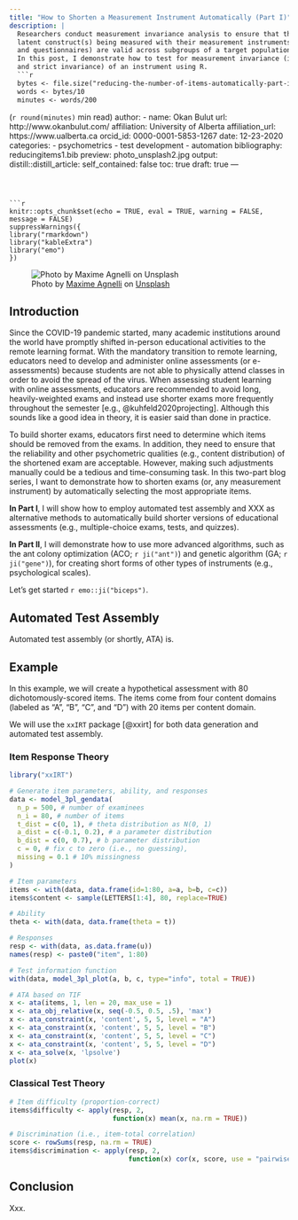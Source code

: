 ```yaml
---
title: "How to Shorten a Measurement Instrument Automatically (Part I)"
description: |
  Researchers conduct measurement invariance analysis to ensure that the interpretation of 
  latent construct(s) being measured with their measurement instruments (e.g., scales, surveys, 
  and questionnaires) are valid across subgroups of a target population or time points. 
  In this post, I demonstrate how to test for measurement invariance (i.e., configural, metric, scalar,
  and strict invariance) of an instrument using R.
  ```r
  bytes <- file.size("reducing-the-number-of-items-automatically-part-i.Rmd")
  words <- bytes/10
  minutes <- words/200
  ``` 
  (`r round(minutes)` min read)
author:
  - name: Okan Bulut
    url: http://www.okanbulut.com/
    affiliation: University of Alberta
    affiliation_url: https://www.ualberta.ca
    orcid_id: 0000-0001-5853-1267
date: 12-23-2020
categories:
  - psychometrics
  - test development
  - automation
bibliography: reducingitems1.bib
preview: photo_unsplash2.jpg
output:
  distill::distill_article:
    self_contained: false
    toc: true
draft: true
---
```



```r
knitr::opts_chunk$set(echo = TRUE, eval = TRUE, warning = FALSE, message = FALSE)
suppressWarnings({
library("rmarkdown")
library("kableExtra")
library("emo")
})
```

![Photo by [Maxime Agnelli](https://unsplash.com/@maxa) on [Unsplash](https://unsplash.com/)](photo_unsplash2.jpg)

## Introduction

Since the COVID-19 pandemic started, many academic institutions around the world have promptly shifted in-person educational activities to the remote learning format. With the mandatory transition to remote learning, educators need to develop and administer online assessments (or e-assessments) because students are not able to physically attend classes in order to avoid the spread of the virus. When assessing student learning with online assessments, educators are recommended to avoid long, heavily-weighted exams and instead use shorter exams more frequently throughout the semester [e.g., @kuhfeld2020projecting]. Although this sounds like a good idea in theory, it is easier said than done in practice. 

To build shorter exams, educators first need to determine which items should be removed from the exams. In addition, they need to ensure that the reliability and other psychometric qualities (e.g., content distribution) of the shortened exam are acceptable. However, making such adjustments manually could be a tedious and time-consuming task. In this two-part blog series, I want to demonstrate how to shorten exams (or, any measurement instrument) by automatically selecting the most appropriate items. 

**In Part I**, I will show how to employ automated test assembly and XXX as alternative methods to automatically build shorter versions of educational assessments (e.g., multiple-choice exams, tests, and quizzes). 

**In Part II**, I will demonstrate how to use more advanced algorithms, such as the ant colony optimization (ACO; `r ji("ant")`) and genetic algorithm (GA; `r ji("gene")`), for creating short forms of other types of instruments (e.g., psychological scales).  


Let's get started `r emo::ji("biceps")`.


## Automated Test Assembly

Automated test assembly (or shortly, ATA) is.


## Example

In this example, we will create a hypothetical assessment with 80 dichotomously-scored items. The items come from four content domains (labeled as "A", "B", "C", and "D") with 20 items per content domain. 

We will use the `xxIRT` package [@xxirt] for both data generation and automated test assembly. 

### Item Response Theory

```r
library("xxIRT")

# Generate item parameters, ability, and responses
data <- model_3pl_gendata(
  n_p = 500, # number of examinees
  n_i = 80, # number of items
  t_dist = c(0, 1), # theta distribution as N(0, 1)
  a_dist = c(-0.1, 0.2), # a parameter distribution
  b_dist = c(0, 0.7), # b parameter distribution
  c = 0, # fix c to zero (i.e., no guessing),
  missing = 0.1 # 10% missingness
)

# Item parameters
items <- with(data, data.frame(id=1:80, a=a, b=b, c=c))
items$content <- sample(LETTERS[1:4], 80, replace=TRUE)

# Ability
theta <- with(data, data.frame(theta = t))

# Responses
resp <- with(data, as.data.frame(u))
names(resp) <- paste0("item", 1:80)

# Test information function
with(data, model_3pl_plot(a, b, c, type="info", total = TRUE))

# ATA based on TIF
x <- ata(items, 1, len = 20, max_use = 1)
x <- ata_obj_relative(x, seq(-0.5, 0.5, .5), 'max')
x <- ata_constraint(x, 'content', 5, 5, level = "A")
x <- ata_constraint(x, 'content', 5, 5, level = "B")
x <- ata_constraint(x, 'content', 5, 5, level = "C")
x <- ata_constraint(x, 'content', 5, 5, level = "D")
x <- ata_solve(x, 'lpsolve')
plot(x)
```

### Classical Test Theory

```r
# Item difficulty (proportion-correct)
items$difficulty <- apply(resp, 2, 
                          function(x) mean(x, na.rm = TRUE)) 

# Discrimination (i.e., item-total correlation)
score <- rowSums(resp, na.rm = TRUE)
items$discrimination <- apply(resp, 2, 
                              function(x) cor(x, score, use = "pairwise.complete.obs"))
```


## Conclusion

Xxx. 












